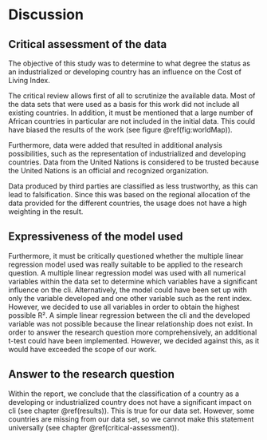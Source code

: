 # Discussion

## Critical assessment of the data {#critical-assessment}
The objective of this study was to determine to what degree the status as an industrialized or developing country has an influence on the Cost of Living Index.

The critical review allows first of all to scrutinize the available data. Most of the data sets that were used as a basis for this work did not include all existing countries. In addition, it must be mentioned that a large number of African countries in particular are not included in the initial data. This could have biased the results of the work (see figure \@ref(fig:worldMap)).

Furthermore, data were added that resulted in additional analysis possibilities, such as the representation of industrialized and developing countries. Data from the United Nations is considered to be trusted because the United Nations is an official and recognized organization. 

Data produced by third parties are classified as less trustworthy, as this can lead to falsification. Since this was based on the regional allocation of the data provided for the different countries, the usage does not have a high weighting in the result. 

## Expressiveness of the model used
Furthermore, it must be critically questioned whether the multiple linear regression model used was really suitable to be applied to the research question. A multiple linear regression model was used with all numerical variables within the data set to determine which variables have a significant influence on the cli. Alternatively, the model could have been set up with only the variable developed and one other variable such as the rent index. However, we decided to use all variables in order to obtain the highest possible R². A simple linear regression between the cli and the developed variable was not possible because the linear relationship does not exist.
In order to answer the research question more comprehensively, an additional t-test could have been implemented. However, we decided against this, as it would have exceeded the scope of our work.

## Answer to the research question
Within the report, we conclude that the classification of a country as a developing or industrialized country does not have a significant impact on cli (see chapter \@ref(results)). This is true for our data set. However, some countries are missing from our data set, so we cannot make this statement universally (see chapter \@ref(critical-assessment)).
